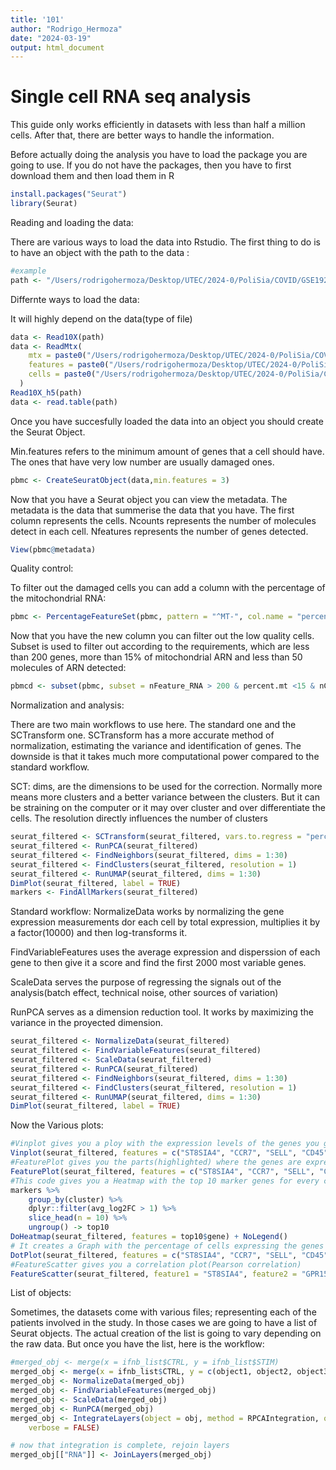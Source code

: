 ```yaml
---
title: '101'
author: "Rodrigo_Hermoza"
date: "2024-03-19"
output: html_document
---
```

# Single cell RNA seq analysis

This guide only works efficiently in datasets with less than half a million cells. After that, there are better ways to handle the information.

Before actually doing the analysis you have to load the package you are going to use. If you do not have the packages, then you have to first download them and then load them in R
```r
install.packages("Seurat")
library(Seurat)
```


Reading and loading the data:

There are various ways to load the data into Rstudio. The first thing to do is to have an object with the path to the data :

```r
#example
path <- "/Users/rodrigohermoza/Desktop/UTEC/2024-0/PoliSia/COVID/GSE192391_RAW/"
```

Differnte ways to load the data:

It will highly depend on the data(type of file) 
```r
data <- Read10X(path)
data <- ReadMtx(
    mtx = paste0("/Users/rodrigohermoza/Desktop/UTEC/2024-0/PoliSia/COVID/GSE192391_RAW/", x, "/matrix.mtx.gz"),
    features = paste0("/Users/rodrigohermoza/Desktop/UTEC/2024-0/PoliSia/COVID/GSE192391_RAW/", x, "/features.tsv.gz"),
    cells = paste0("/Users/rodrigohermoza/Desktop/UTEC/2024-0/PoliSia/COVID/GSE192391_RAW/", x, "/barcodes.tsv.gz")
  )
Read10X_h5(path)
data <- read.table(path)
```

Once you have succesfully loaded the data into an object you should create the Seurat Object.

Min.features refers to the minimum amount of genes that a cell should have. The ones that have very low number are usually damaged ones. 



```r
pbmc <- CreateSeuratObject(data,min.features = 3)
```

Now that you have a Seurat object you can view the metadata. The metadata is the data that summerise the data that you have. The first column represents the cells. Ncounts represents the number of molecules detect in each cell. Nfeatures represents the number of genes detected.

```r
View(pbmc@metadata)
```

Quality control:

To filter out the damaged cells you can add a column with the percentage of the mitochondrial RNA:

```r
pbmc <- PercentageFeatureSet(pbmc, pattern = "^MT-", col.name = "percent.mt")
```

Now that you have the new column you can filter out the low quality cells. Subset is used to filter out according to the requirements, which are less than 200 genes, more than 15% of mitochondrial ARN and less than 50 molecules of ARN detected:

```r
pbmcd <- subset(pbmc, subset = nFeature_RNA > 200 & percent.mt <15 & nCount_RNA > 50)
```

Normalization and analysis:

There are two main workflows to use here. The standard one and the SCTransform one. SCTransform has a more accurate method of normalization, estimating the variance and identification of genes. The downside is that it takes much more computational power compared to the standard workflow.

SCT: dims, are the dimensions to be used for the correction. Normally more means more clusters and a better variance between the clusters. But it can be straining on the computer or it may over cluster and over differentiate the cells.
The resolution directly influences the number of clusters
```r
seurat_filtered <- SCTransform(seurat_filtered, vars.to.regress = "percent.mt")
seurat_filtered <- RunPCA(seurat_filtered)
seurat_filtered <- FindNeighbors(seurat_filtered, dims = 1:30)
seurat_filtered <- FindClusters(seurat_filtered, resolution = 1)
seurat_filtered <- RunUMAP(seurat_filtered, dims = 1:30)
DimPlot(seurat_filtered, label = TRUE)
markers <- FindAllMarkers(seurat_filtered)
```

Standard workflow:
NormalizeData works by normalizing the gene expression measurements dor each cell by total expression, multiplies it by a factor(10000) and then log-transforms it.

FindVariableFeatures uses the average expression and disperssion of each gene to then give it a score and find the first 2000 most variable genes.

ScaleData serves the purpose of regressing the signals out of the analysis(batch effect, technical noise, other sources of variation)

RunPCA serves as a dimension reduction tool. It works by maximizing the variance in the proyected dimension.

```r
seurat_filtered <- NormalizeData(seurat_filtered)
seurat_filtered <- FindVariableFeatures(seurat_filtered)
seurat_filtered <- ScaleData(seurat_filtered)
seurat_filtered <- RunPCA(seurat_filtered)
seurat_filtered <- FindNeighbors(seurat_filtered, dims = 1:30)
seurat_filtered <- FindClusters(seurat_filtered, resolution = 1)
seurat_filtered <- RunUMAP(seurat_filtered, dims = 1:30)
DimPlot(seurat_filtered, label = TRUE)
```

Now the Various plots:

```r
#Vinplot gives you a ploy with the expression levels of the genes you give it.
Vinplot(seurat_filtered, features = c("ST8SIA4", "CCR7", "SELL", "CD45"))
#FeaturePlot gives you the parts(highlighted) where the genes are expressed
FeaturePlot(seurat_filtered, features = c("ST8SIA4", "CCR7", "SELL", "CD45"))
#This code gives you a Heatmap with the top 10 marker genes for every cluster.
markers %>%
    group_by(cluster) %>%
    dplyr::filter(avg_log2FC > 1) %>%
    slice_head(n = 10) %>%
    ungroup() -> top10
DoHeatmap(seurat_filtered, features = top10$gene) + NoLegend()
# It creates a Graph with the percentage of cells expressing the genes and the average expression
DotPlot(seurat_filtered, features = c("ST8SIA4", "CCR7", "SELL", "CD45"))
#FeatureScatter gives you a correlation plot(Pearson correlation)
FeatureScatter(seurat_filtered, feature1 = "ST8SIA4", feature2 = "GPR15")
```


List of objects:

Sometimes, the datasets come with various files; representing each of the patients involved in the study. In those cases we are going to have a list of Seurat objects. The actual creation of the list is going to vary depending on the raw data. But once you have the list, here is the workflow:

```r
#merged_obj <- merge(x = ifnb_list$CTRL, y = ifnb_list$STIM)
merged_obj <- merge(x = ifnb_list$CTRL, y = c(object1, object2, object3))
merged_obj <- NormalizeData(merged_obj)
merged_obj <- FindVariableFeatures(merged_obj)
merged_obj <- ScaleData(merged_obj)
merged_obj <- RunPCA(merged_obj)
merged_obj <- IntegrateLayers(object = obj, method = RPCAIntegration, orig.reduction = "pca", new.reduction = "integrated.rpca",
    verbose = FALSE)

# now that integration is complete, rejoin layers
merged_obj[["RNA"]] <- JoinLayers(merged_obj)
```








